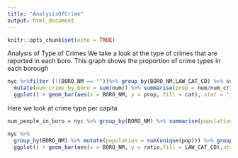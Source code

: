 ```yaml
---
title: "AnalysisOfCrime"
output: html_document
---
```


```r
knitr::opts_chunk$set(echo = TRUE)
```

Analysis of Type of Crimes
We take a look at the type of crimes that are reported in each boro. This graph shows the proportion of crime types in each borough
```r
nyc %>%filter (!(BORO_NM == ""))%>% group_by(BORO_NM,LAW_CAT_CD) %>% summarise(num = n())%>%
  mutate(num_crime_by_boro = sum(num)) %>% summarise(prop = num/num_crime_by_boro, cat = LAW_CAT_CD)%>%
  ggplot() + geom_bar(aes(x = BORO_NM, y = prop, fill = cat), stat = 'identity', position = 'dodge')
```


Here we look at crime type per capita
```r
num_people_in_boro = nyc %>% group_by(BORO_NM) %>% summarise(population = sum(unique(pop)))

nyc %>% 
  group_by(BORO_NM) %>% mutate(population = sum(unique(pop))) %>% group_by(BORO_NM, LAW_CAT_CD)%>% summarise(num = n(), pop = mean(population)) %>% mutate(ratio = num/pop)%>%
  ggplot() + geom_bar(aes(x = BORO_NM, y = ratio,fill = LAW_CAT_CD),stat = 'identity', position = 'dodge')


```


```r



```

